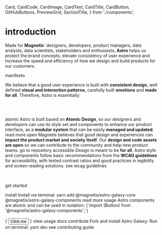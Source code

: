   Card,
  CardCode,
  CardImage,
  CardText,
  CardTitle,
  CardButton,
  GitHubButtons,
  PreviewGrid,
  SectionTitle,
} from './components';


<Meta title="/home" />

# introduction

Made for **Magnetis**' designers, developers, product managers, data analysts, data scientists, stakeholders and enthusiasts, **Astro** helps us protect the brand concepts, elevate consistency of user experience and increase the speed and efficiency of how we design and build products for our customers.

<SectionTitle>manifesto</SectionTitle>

We believe that a good user experience is built with **consistent design**, well defined **visual and interaction patterns**, carefully built **emotions** and **made for all**.
Therefore, Astro is essentially:

<br /><br />

<Story name="manifesto">
  <PreviewGrid columns={3}>
    <Card>
      <CardImage src={AtomicIllustration} />
      <CardTitle>atomic</CardTitle>
      <CardText>
        Astro is built based on <strong>Atomic Design</strong>, so our designers and developers can
        use its style set and components to enhance our product interface, as a
        <strong>modular system</strong> that can be easily <strong>managed and updated</strong>.
      </CardText>
      <CardButton href="http://bradfrost.com/blog/post/atomic-web-design/" target="_blank">
        read more
      </CardButton>
    </Card>
    <Card>
      <CardImage src={OpenIllustration} />
      <CardTitle>open</CardTitle>
      <CardText>
        Magnetis believes that good design and experiences can
        <strong>impact the product market and society itself</strong>. Our
        <strong>design and code assets are open</strong>
        so we can contribute to the community and help new product teams.
      </CardText>
      <CardButton href="https://github.com/magnetis/astro-galaxy" target="_blank">
        go to repository
      </CardButton>
    </Card>
    <Card>
      <CardImage src={AccessibleIllustration} />
      <CardTitle>accessible</CardTitle>
      <CardText>
        Design is meant to be <strong>for all</strong>. Astro style and components follow basic
        recommendations from the <strong>WCAG guidelines</strong> for accessibility, with tested
        contrast ratios and good practices in legibility and screen reading solutions.
      </CardText>
      <CardButton href="https://www.w3.org/TR/WCAG21/" target="_blank">
        see wcag guidelines
      </CardButton>
    </Card>
  </PreviewGrid>
</Story>

<br /><br />
<SectionTitle>get started</SectionTitle>

<Story name="get started">
  <PreviewGrid columns={3}>
    <Card>
      <CardTitle>install</CardTitle>
      <CardText>
        Install via terminal:
        <CardCode>yarn add @magnetis/astro-galaxy-core @magnetis/astro-galaxy-components</CardCode>
      </CardText>
      <CardButton
        href="https://github.com/magnetis/astro-galaxy/blob/master/README.md"
        target="_blank">
        read more
      </CardButton>
    </Card>
    <Card>
      <CardTitle>usage</CardTitle>
      <CardText>
        Astro components are atomic and can be used in isolation:
        <CardCode>
          {`import {Button} from '@magnetis/astro-galaxy-components';`}
          <br />
          <br />
          {`<Button>Click me</Button>`}
        </CardCode>
      </CardText>
      <CardButton
        href="https://github.com/magnetis/astro-galaxy#using-astro-galaxy"
        target="_blank">
        view usage docs
      </CardButton>
    </Card>
    <Card>
      <CardTitle>contribute</CardTitle>
      <CardText>
        Fork and install Astro Galaxy:
        Run on terminal:
        <CardCode>yarn dev</CardCode>
      </CardText>
      <CardButton
        href="https://github.com/magnetis/astro-galaxy/blob/master/CONTRIBUTING.md"
        target="_blank">
        see contributing guide
      </CardButton>
    </Card>
  </PreviewGrid>
</Story>
